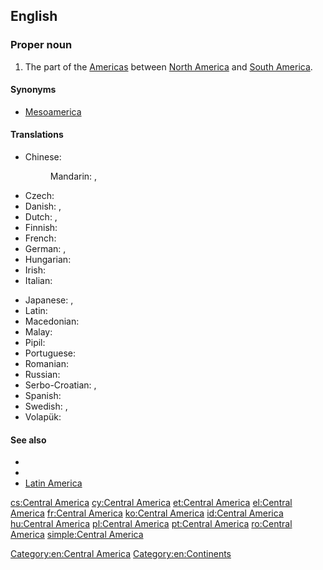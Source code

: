 ==English==

{{wikipedia}}

===Proper noun===
{{en-proper noun|head=[[central|Central]] [[America]]}}

# The part of the [[Americas]] between [[North America]] and [[South America]].

====Synonyms====
* [[Mesoamerica]]

====Translations====
{{trans-top|the part of the Americas between North America and South America}}
* Chinese:
*: Mandarin: {{t+|cmn|中美洲|tr=[[Zhōngměizhōu]]|sc=Hani}}, {{qualifier|abbreviation}} {{t+|cmn|中美|tr=[[Zhōngměi]]|sc=Hani}}
* Czech: {{t+|cs|Střední Amerika|f}}
* Danish: {{t|da|Centralamerika}}, {{t+|da|Mellemamerika}}
* Dutch: {{t+|nl|Midden-Amerika}}, {{t|nl|Centraal-Amerika}}
* Finnish: {{t+|fi|Keski-Amerikka}}
* French: {{t+|fr|Amérique centrale|f}}
* German: {{t+|de|Mittelamerika|n}}, {{t+|de|Zentralamerika|n}}
* Hungarian: {{t+|hu|Közép-Amerika}}
* Irish: {{t|ga|Meiriceá Láir|m}}
* Italian: {{t|it|America centrale|f}}
{{trans-mid}}
* Japanese: {{t|ja|中央アメリカ|tr=ちゅうおう-, Chūō Amerika|sc=Jpan}}, {{t|ja|中米|tr=ちゅうべい, Chūbei|sc=Jpan}}
* Latin: {{t|la|America Centralis}}
* Macedonian: {{t|mk|Средна Америка|f|tr=Srédna Amérika}}
* Malay: {{t|ms|Amerika Tengah}}
* Pipil: {{t|ppl|Shiktal}}
* Portuguese: {{t+|pt|América Central|f}}
* Romanian: {{t|ro|America Centrală|f}}
* Russian: {{t+|ru|Центральная Америка|f|tr=Centrál'naja Amérika|sc=Cyrl}}
* Serbo-Croatian: {{t|sh|Središnja Amerika}}, {{t+|sh|Srednja Amerika}}
* Spanish: {{t+|es|Centroamérica}}
* Swedish: {{t+|sv|Centralamerika|n}}, {{t|sv|Mellanamerika}}
* Volapük: {{t+|vo|Zänoda-Merop}}
{{trans-bottom}}

====See also====
* {{list:continents/en}}
* {{list:countries of Central America/en}}
* [[Latin America]]

[[Category:en:Central America]]
[[Category:en:Continents]]

[[cs:Central America]]
[[cy:Central America]]
[[et:Central America]]
[[el:Central America]]
[[fr:Central America]]
[[ko:Central America]]
[[id:Central America]]
[[hu:Central America]]
[[pl:Central America]]
[[pt:Central America]]
[[ro:Central America]]
[[simple:Central America]]